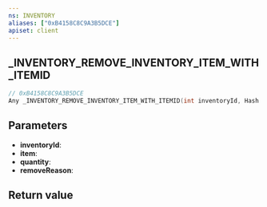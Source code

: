 ```yaml
---
ns: INVENTORY
aliases: ["0xB4158C8C9A3B5DCE"]
apiset: client
---
```

## _INVENTORY_REMOVE_INVENTORY_ITEM_WITH_ITEMID

```c
// 0xB4158C8C9A3B5DCE
Any _INVENTORY_REMOVE_INVENTORY_ITEM_WITH_ITEMID(int inventoryId, Hash item, int quantity, Hash removeReason);
```


## Parameters
* **inventoryId**:
* **item**:
* **quantity**:
* **removeReason**:

## Return value